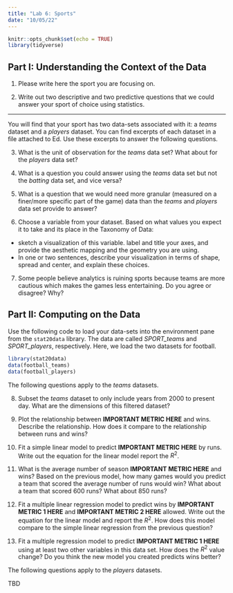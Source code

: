 ```yaml
---
title: "Lab 6: Sports"
date: "10/05/22"
---
```


```r
knitr::opts_chunk$set(echo = TRUE)
library(tidyverse)
```


## Part I: Understanding the Context of the Data

1. Please write here the sport you are focusing on.

2. Write out two descriptive and two predictive questions that we could answer your sport of choice using statistics.

---

You will find that your sport has two data-sets associated with it: a *teams* dataset and a *players* dataset. You can find excerpts of each dataset in a file attached to Ed. Use these excerpts to answer the following questions.

3. What is the unit of observation for the *teams* data set? What about for the *players* data set?

4. What is a question you could answer using the *teams* data set but not the *batting* data set, and vice versa?

5. What is a question that we would need more granular (measured on a finer/more specific part of the game) data than the *teams* and *players* data set provide to answer?

6. Choose a variable from your dataset. Based on what values you expect it to take and its place in the Taxonomy of Data:

-   sketch a visualization of this variable. label and title your axes, and provide the aesthetic mapping and the geometry you are using. 
-   In one or two sentences, describe your visualization in terms of shape, spread and center, and explain these choices.


7. Some people believe analytics is ruining sports because teams are more cautious which makes the games less entertaining. Do you agree or disagree? Why?

## Part II: Computing on the Data

Use the following code to load your data-sets into the environment pane from the `stat20data` library. The data are called *SPORT_teams* and *SPORT_players*, respectively. Here, we load the two datasets for football.

```r
library(stat20data)
data(football_teams)
data(football_players)
```

The following questions apply to the *teams* datasets. 

8. Subset the *teams* dataset to only include years from 2000 to present day. What are the dimensions of this filtered dataset?

11. Plot the relationship between **IMPORTANT METRIC HERE** and wins. Describe the relationship. How does it compare to the relationship between runs and wins?

12. Fit a simple linear model to predict **IMPORTANT METRIC HERE** by runs. Write out the equation for the linear model report the $R^2$.

13. What is the average number of season **IMPORTANT METRIC HERE** and wins? Based on the previous model, how many games would you predict a team that scored the average number of runs would win? What about a team that scored 600 runs? What about 850 runs?

14. Fit a multiple linear regression model to predict wins by **IMPORTANT METRIC 1 HERE** and **IMPORTANT METRIC 2 HERE** allowed. Write out the equation for the linear model and report the $R^2$. How does this model compare to the simple linear regression from the previous question?

15. Fit a multiple regression model to predict **IMPORTANT METRIC 1 HERE** using at least two other variables in this data set. How does the $R^2$ value change? Do you think the new model you created predicts wins better?

The following questions apply to the *players* datasets. 

TBD

